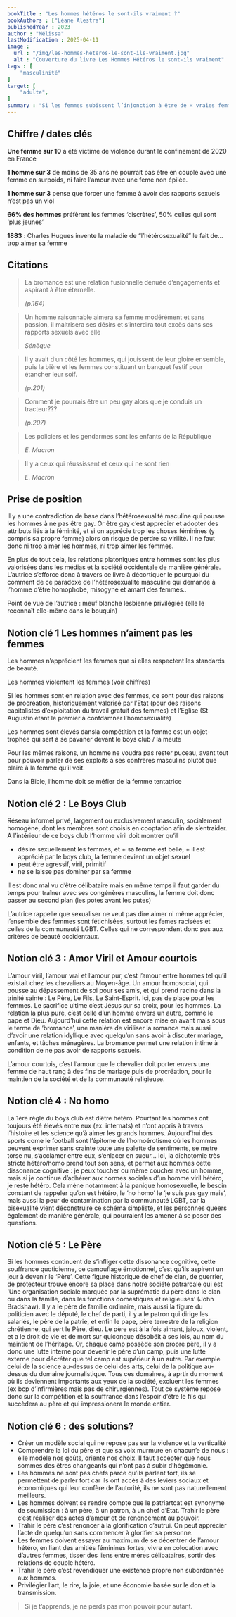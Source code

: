```yaml
---
bookTitle : "Les hommes hétéros le sont-ils vraiment ?"
bookAuthors : ["Léane Alestra"]
publishedYear : 2023
author : "Mélissa"
lastModification : 2025-04-11
image :
  url : "/img/les-hommes-heteros-le-sont-ils-vraiment.jpg"
  alt : "Couverture du livre Les Hommes Hétéros le sont-ils vraiment"
tags : [
    "masculinité"
]
target: [
    "adulte",
]
summary : "Si les femmes subissent l’injonction à être de « vraies femmes », les hommes, eux, sont sommés de respecter les normes sociales de la virilité pour être validés par les autres mâles. Dès lors, la séduction hétéro serait-elle une affaire d’hommes ?"
---
```


## Chiffre / dates clés

**Une femme sur 10** a été victime de violence durant le confinement de 2020 en France

**1 homme sur 3** de moins de 35 ans ne pourrait pas être en couple avec une femme en surpoids, ni faire l’amour avec une feme non épilée.

**1 homme sur 3** pense que forcer une femme à avoir des rapports sexuels n’est pas un viol

**66% des hommes** préfèrent les femmes ‘discrètes’, 50% celles qui sont ‘plus jeunes’

**1883** : Charles Hugues invente la maladie de “l’hétérosexualité” le fait de... trop aimer sa femme

## Citations

> La bromance est une relation fusionnelle dénuée d’engagements et aspirant à être éternelle.
> <footer><cite>(p.164)</cite></footer>

> Un homme raisonnable aimera sa femme modérément et sans passion, il maitrisera ses désirs et s’interdira tout excès dans ses rapports sexuels avec elle
> <footer><cite>Sénèque</cite></footer>

> Il y avait d’un côté les hommes, qui jouissent de leur gloire ensemble, puis la bière et les femmes constituant un banquet festif pour étancher leur soif.
> <footer><cite>(p.201)</cite></footer>


> Comment je pourrais être un peu gay alors que je conduis un tracteur???
> <footer><cite>(p.207)</cite></footer>

> Les policiers et les gendarmes sont les enfants de la République
> <footer><cite>E. Macron</cite></footer>

> Il y a ceux qui réussissent et ceux qui ne sont rien
> <footer><cite>E. Macron</cite></footer>

## Prise de position

Il y a une contradiction de base dans l’hétérosexualité maculine qui pousse les hommes à ne pas être gay. Or être gay c’est apprécier et adopter des attributs liés à la féminité, et si on apprécie trop les choses féminines (y compris sa propre femme) alors on risque de perdre sa virilité. Il ne faut donc ni trop aimer les hommes, ni trop aimer les femmes.

En plus de tout cela, les relations platoniques entre hommes sont les plus valorisées dans les médias et la société occidentale de manière générale. L’autrice s’efforce donc à travers ce livre à décortiquer le pourquoi du comment de ce paradoxe de l’hétérosexualité masculine qui demande à l’homme d’être homophobe, misogyne et amant des femmes..

<aside>
Point de vue de l’autrice : meuf blanche lesbienne privilégiée (elle le reconnaît elle-même dans le bouquin)
</aside>

## Notion clé 1 Les hommes n’aiment pas les femmes

Les hommes n’apprécient les femmes que si elles respectent les standards de beauté.

Les hommes violentent les femmes (voir chiffres)

Si les hommes sont en relation avec des femmes, ce sont pour des raisons de procréation, historiquement valorisé par l’Etat (pour des raisons capitalistes d’exploitation du travail gratuit des femmes) et l’Eglise (St Augustin étant le premier à confdamner l’homosexualité)

Les hommes sont élevés dansla compétition et la femme est un objet-trophée qui sert à se pavaner devant le boys club / la meute

Pour les mêmes raisons, un homme ne voudra pas rester puceau, avant tout pour pouvoir parler de ses exploits à ses confrères masculins plutôt que plaire à la femme qu’il voit.

Dans la Bible, l’homme doit se méfier de la femme tentatrice

## Notion clé 2 : Le Boys Club
Réseau informel privé, largement ou exclusivement masculin, socialement homogène, dont les membres sont choisis en cooptation afin de s’entraider. A l’intérieur de ce boys club l’homme viril doit montrer qu’il
* désire sexuellement les femmes, et + sa femme est belle, + il est apprécié par le boys club, la femme devient un objet sexuel
* peut être agressif, viril, primitif
* ne se laisse pas dominer par sa femme

Il est donc mal vu d’être célibataire mais en même temps il faut garder du temps pour traîner avec ses congénères masculins, la femme doit donc passer au second plan (les potes avant les putes)

L’autrice rappelle que sexualiser ne veut pas dire aimer ni même apprécier, l’ensemble des femmes sont fétichisées, surtout les femes racisées et celles de la communauté LGBT. Celles qui ne correspondent donc pas aux critères de beauté occidentaux.

## Notion clé 3 : Amor Viril et Amour courtois

L’amour viril, l’amour vrai et l’amour pur, c’est l’amour entre hommes tel qu’il existait chez les chevaliers au Moyen-âge. Un amour homosocial, qui pousse au dépassement de soi pour ses amis, et qui prend racine dans la trinité sainte : Le Père, Le Fils, Le Saint-Esprit. Ici, pas de place pour les femmes. Le sacrifice ultime c’est Jésus sur sa croix, pour les hommes. La relation la plus pure, c’est celle d’un homme envers un autre, comme le pape et Dieu. Aujourd’hui cette relation est encore mise en avant mais sous le terme de ‘bromance’, une manière de viriliser la romance mais aussi d’avoir une relation idyllique avec quelqu’un sans avoir à discuter mariage, enfants, et tâches ménagères. La bromance permet une relation intime à condition de ne pas avoir de rapports sexuels.

L’amour courtois, c’est l’amour que le chevalier doit porter envers une femme de haut rang à des fins de mariage puis de procréation, pour le maintien de la société et de la communauté religieuse.

## Notion clé 4 : No homo
La 1ère règle du boys club est d’être hétéro. Pourtant les hommes ont toujours été élevés entre eux (ex. internats) et n’ont appris à travers l’histoire et les science qu’à aimer les grands hommes. Aujourd’hui des sports come le football sont l’épitome de l’homoérotisme où les hommes peuvent exprimer sans crainte toute une palette de sentiments, se metre torse nu, s’acclamer entre eux, s’enlacer en sueur... Ici, la dichotomie très stricte hétéro/homo prend tout son sens, et permet aux hommes cette dissonance cognitive : je peux toucher ou même coucher avec un homme, mais si je continue d’adhérer aux normes sociales d’un homme viril hétéro, je reste hétéro. Cela mène notamment à la panique homosexuelle, le besoin constant de rappeler qu’on est hétéro, le ‘no homo’ le ‘je suis pas gay mais’, mais aussi la peur de contamination par la communauté LGBT, car la bisexualité vient déconstruire ce schéma simpliste, et les personnes queers également de manière générale, qui pourraient les amener à se poser des questions.

## Notion clé 5 : Le Père
Si les hommes continuent de s’infliger cette dissonance cognitive, cette souffrance quotidienne, ce camouflage émotionnel, c’est qu’ils aspirent un jour à devenir le ‘Père’. Cette figure historique de chef de clan, de guerrier, de protecteur trouve encore sa place dans notre société patrarcale qui est ‘Une organisation sociale marquée par la suprématie du père dans le clan ou dans la famille, dans les fonctions domestiques et religieuses’ (John Bradshaw). Il y a le père de famille ordinaire, mais aussi la figure du politicien avec le député, le chef de parti, il y a le patron qui dirige les salariés, le père de la patrie, et enfin le pape, père terrestre de la religion chrétienne, qui sert le Père, dieu. Le père est à la fois aimant, jaloux, violent, et a le droit de vie et de mort sur quiconque désobéit à ses lois, au nom du maintient de l’héritage. Or, chaque camp possède son propre père, il y a donc une lutte interne pour devenir le père d’un camp, puis une lutte externe pour décréter que tel camp est supérieur à un autre. Par exemple celui de la science au-dessus de celui des arts, celui de la politique au-dessus du domaine journalistique. Tous ces domaines, à aprtir du moment où ils deviennent importants aux yeux de la société, excluent les femmes (ex bcp d’infirmières mais pas de chirurgiennes). Tout ce système repose donc sur la compétition et la souffrance dans l’espoir d’être le fils qui succèdera au père et qui impressionera le monde entier.

## Notion clé 6 : des solutions?

* Créer un modèle social qui ne repose pas sur la violence et la verticalité
* Comprendre la loi du père et que sa voix murmure en chacun’e de nous : elle modèle nos goûts, oriente nos choix. Il faut accepter que nous sommes des êtres changeants qui n’ont pas à subir d’hégémonie.
* Les hommes ne sont pas chefs parce qu’ils parlent fort, ils se permettent de parler fort car ils ont accès à des leviers sociaux et économiques qui leur confère de l’autorité, ils ne sont pas naturellement meilleurs.
* Les hommes doivent se rendre compte que le patriartcat est synonyme de soumission : à un père, à un patron, à un chef d’Etat. Trahir le père c’est réaliser des actes d’amour et de renoncement au pouvoir.
* Trahir le père c’est renoncer à la glorification d’autrui. On peut apprécier l’acte de quelqu’un sans commencer à glorifier sa personne.
* Les femmes doivent essayer au maximum de se décentrer de l’amour hétéro, en liant des amitiés féminines fortes, vivre en colocation avec d’autres femmes, tisser des liens entre mères célibataires, sortir des relations de couple hétéro.
* Trahir le père c’est revendiquer une existence propre non subordonnée aux hommes.
* Privilégier l’art, le rire, la joie, et une économie basée sur le don et la transmission.

> Si je t’apprends, je ne perds pas mon pouvoir pour autant.


